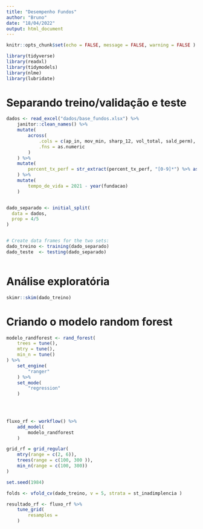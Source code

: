 ```yaml
---
title: "Desempenho Fundos"
author: "Bruno"
date: "18/04/2022"
output: html_document
---
```


```r
knitr::opts_chunk$set(echo = FALSE, message = FALSE, warning = FALSE )
```


```r

library(tidyverse)
library(readxl)
library(tidymodels)
library(nlme)
library(lubridate)

```


# Separando treino/validação e teste


```r

dados <- read_excel("dados/base_fundos.xlsx") %>% 
    janitor::clean_names() %>% 
    mutate(
        across(
            .cols = c(ap_in, mov_min, sharp_12, vol_total, sald_perm),
            .fns = as.numeric
        )
    ) %>% 
    mutate(
        percent_tx_perf = str_extract(percent_tx_perf, "[0-9]*") %>% as.numeric() 
    ) %>% 
    mutate(
        tempo_de_vida = 2021 - year(fundacao)
    )


dado_separado <- initial_split(
  data = dados, 
  prop = 4/5
)


# Create data frames for the two sets:
dado_treino <- training(dado_separado)
dado_teste  <- testing(dado_separado)



```


# Análise exploratória


```r

skimr::skim(dado_treino)


```

# Criando o modelo random forest


```r

modelo_randforest <- rand_forest(
    trees = tune(),
    mtry = tune(),
    min_n = tune()
) %>% 
    set_engine(
        "ranger"
    ) %>% 
    set_mode(
        "regression"
    )
    

    

```



```r

fluxo_rf <- workflow() %>% 
    add_model(
        modelo_randforest    
    )

```



```r

grid_rf = grid_regular(
    mtry(range = c(2, 6)),
    trees(range = c(100, 300 )),
    min_n(range = c(100, 300))
)


```

```r

set.seed(1984)

folds <- vfold_cv(dado_treino, v = 5, strata = st_inadimplencia )


```




```r

resultado_rf <- fluxo_rf %>% 
    tune_grid(
        resamples = 
    )
    


```






